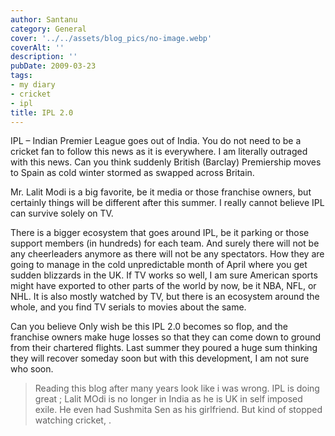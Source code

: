 ```yaml
---
author: Santanu
category: General
cover: '../../assets/blog_pics/no-image.webp'
coverAlt: ''
description: ''
pubDate: 2009-03-23
tags:
- my diary
- cricket
- ipl
title: IPL 2.0
---
```


IPL – Indian Premier League goes out of India. You do not need to be a cricket fan to follow this news as it is everywhere. I am literally outraged with this news. Can you think suddenly British (Barclay) Premiership moves to Spain as cold winter stormed as swapped across Britain.

Mr. Lalit Modi is a big favorite, be it media or those franchise owners, but certainly things will be different after this summer. I really cannot believe IPL can survive solely on TV. 

There is a bigger ecosystem that goes around IPL, be it parking or those support members (in hundreds) for each team. And surely there will not be any cheerleaders anymore as there will not be any spectators. How they are going to manage in the cold unpredictable month of April where you get sudden blizzards in the UK. If TV works so well, I am sure American sports might have exported to other parts of the world by now, be it NBA, NFL, or NHL. It is also mostly watched by TV, but there is an ecosystem around the whole, and you find TV serials to movies about the same. 

Can you believe Only wish be this IPL 2.0 becomes so flop, and the franchise owners make huge losses so that they can come down to ground from their chartered flights. Last summer they poured a huge sum thinking they will recover someday soon but with this development, I am not sure who soon.


> Reading this blog after many years look like i was wrong. IPL is doing great ; Lalit MOdi is no longer in India as he is UK in self imposed exile. He even had Sushmita Sen as his girlfriend. But kind of stopped watching cricket, .